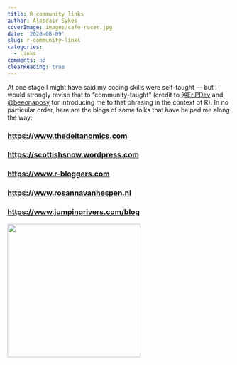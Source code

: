 ```yaml
---
title: R community links
author: Alasdair Sykes
coverImage: images/cafe-racer.jpg
date: '2020-08-09'
slug: r-community-links
categories:
  - Links
comments: no
clearReading: true
---
```


At one stage I might have said my coding skills were self-taught --- but I would strongly revise that to "community-taught" (credit to [\@EriPDev](https://twitter.com/EriPDev) and [\@beeonaposy](https://twitter.com/beeonaposy) for introducing me to that phrasing in the context of R). In no particular order, here are the blogs of some folks that have helped me along the way:

### <https://www.thedeltanomics.com>
### <https://scottishsnow.wordpress.com>
### <https://www.r-bloggers.com>
### <https://www.rosannavanhespen.nl>
### <https://www.jumpingrivers.com/blog>

![](/./useful-links_files/logo2.png){width=300px}